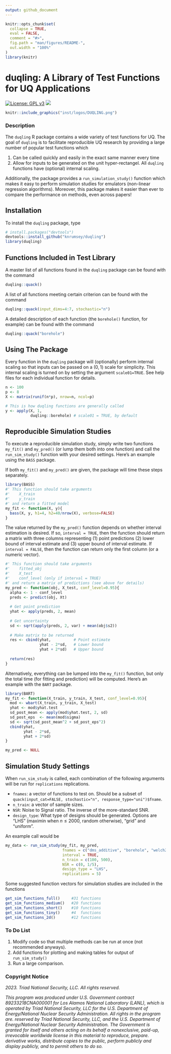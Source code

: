 ```yaml
---
output: github_document
---
```


<!-- README.md is generated from README.Rmd. Please edit that file -->

```r
knitr::opts_chunk$set(
  collapse = TRUE,
  eval = FALSE,
  comment = "#>",
  fig.path = "man/figures/README-",
  out.width = "100%"
)
library(knitr)
```

# duqling: A Library of Test Functions for UQ Applications

[![License: GPL
v3](https://img.shields.io/badge/License-GPLv3-blue.svg)](https://www.gnu.org/licenses/gpl-3.0)
[![](https://img.shields.io/badge/devel%20version-1.0.1-purple.svg)](https://github.com/knrumsey/duqling)

```r
knitr::include_graphics("inst/logos/DUQLING.png")
```


### Description 

The `duqling` R package contains a wide variety of test functions for UQ. The goal of `duqling` is to facilitate reproducible UQ research by providing a large number of popular test functions which

   1. Can be called quickly and easily in the exact same manner every time
   2. Allow for inputs to be generated on the unit hyper-rectangel. All `duqling` functions have (optional) internal scaling.
   
Additionally, the package provides a `run_simulation_study()` function which makes it easy to perform simulation studies for emulators (non-linear regression algorithms). Moreover, this package makes it easier than ever to compare the performance on methods, even across papers! 

## Installation

To install the `duqling` package, type

```R
# install.packages("devtools")
devtools::install_github("knrumsey/duqling")
library(duqling)
```

## Functions Included in Test Library

A master list of all functions found in the `duqling` package can be found with the command
```R
duqling::quack()
```

A list of all functions meeting certain criterion can be found with the command
```R
duqling::quack(input_dims=4:7, stochastic="n")
```

A detailed description of each function (the `borehole()` function, for example) can be found with the command
```R
duqling::quack("borehole")

```

## Using The Package

Every function in the `duqling` package will (optionally) perform internal scaling so that inputs can be passed on a $(0, 1)$ scale for simplicity. This internal scaling is turned on by setting the argument `scale01=TRUE`. See help files for each individual function for details. 

```R
n <- 100
p <- 8
X <- matrix(runif(n*p), nrow=n, ncol=p)

# This is how duqling functions are generally called
y <- apply(X, 1, 
           duqling::borehole) # scale01 = TRUE, by default

```

## Reproducible Simulation Studies

To execute a reproducible simulation study, simply write two functions `my_fit()` and `my_pred()` (or lump them both into one function) and call the `run_sim_study()` function with your desired settings. Here's an example using the `BASS` package. 

If both `my_fit()` and `my_pred()` are given, the package will time these steps separately. 
```R
library(BASS)
#' This function should take arguments
#'    X_train
#'    y_train 
#' and return a fitted model
my_fit <- function(X, y){
  bass(X, y, h1=4, h2=40/nrow(X), verbose=FALSE)
}
```

The value returned by the `my_pred()` function depends on whether interval estimation is desired. If so, `interval = TRUE`, then the function should return a matrix with three columns representing (1) point predictions (2) lower bound of interval estimate and (3) upper bound of interval estimate. If `interval = FALSE`, then the function can return only the first column (or a numeric vector). 

```R
#' This function should take arguments
#'    fitted_obj
#'    X_test
#'    conf_level (only if interval = TRUE) 
#' and return a matrix of predictions (see above for details)
my_pred <- function(obj, X_test, conf_level=0.95){
  alpha <- 1 - conf_level
  preds <- predict(obj, Xt)
  
  # Get point prediction
  yhat <- apply(preds, 2, mean)
  
  # Get uncertainty
  sd <- sqrt(apply(preds, 2, var) + mean(obj$s2)) 
  
  # Make matrix to be returned
  res <- cbind(yhat,          # Point estimate
               yhat - 2*sd,   # Lower bound
               yhat + 2*sd)   # Upper bound
  
  return(res)
}
```

Alternatively, everything can be lumped into the `my_fit()` function, but only the total time (for fitting and prediction) will be computed. Here's an example with the `BART` package. 

```R
library(BART)
my_fit <- function(X_train, y_train, X_test, conf_level=0.95){
  mod <- wbart(X_train, y_train, X_test)
  yhat <- mod$yhat.test
  sd_post_mean <- apply(mod$yhat.test, 2, sd)
  sd_post_eps  <- mean(mod$sigma)
  sd <- sqrt(sd_post_mean^2 + sd_post_eps^2)
  cbind(yhat,
        yhat - 2*sd,
        yhat + 2*sd)
}

my_pred <- NULL
```

## Simulation Study Settings
When `run_sim_study` is called, each combination of the following arguments will be run for `replications` replications.

   - `fnames`: a vector of functions to test on. Should be a subset of `quack(input_cat=FALSE, stochastic="n", response_type="uni")$fname`.
   - `n_train`: a vector of sample sizes.
   - `NSR`: Noise to Signal ratio. The inverse of the more-standard SNR. 
   - `design_type`: What type of designs should be generated. Options are "LHS" (maximin when $n\leq 2000$, random otherwise), "grid" and "uniform". 
   
   
An example call would be
```R
my_data <- run_sim_study(my_fit, my_pred,
                         fnames = c("dms_additive", "borehole", "welch20"),
                         interval = TRUE,
                         n_train = c(100, 500),
                         NSR = c(0, 1/5),
                         design_type = "LHS",
                         replications = 5)
```

Some suggested function vectors for simulation studies are included in the functions

```R
get_sim_functions_full()     #31 functions
get_sim_functions_medium()   #20 functions
get_sim_functions_short()    #10 functions
get_sim_functions_tiny()     #4  functions
get_sim_functions_2d()       #12 functions

```


### To Do List

   1. Modify code so that multiple methods can be run at once (not recommended anyways).
   2. Add functions for plotting and making tables for output of `run_sim_study()`
   3. Run a large comparison.

### Copyright Notice

*2023. Triad National Security, LLC. All rights reserved.*

*This program was produced under U.S. Government contract 89233218CNA000001 for Los Alamos National Laboratory (LANL), which is operated by Triad National Security, LLC for the U.S. Department of Energy/National Nuclear Security Administration. All rights in the program are. reserved by Triad National Security, LLC, and the U.S. Department of Energy/National Nuclear Security Administration. The Government is granted for itself and others acting on its behalf a nonexclusive, paid-up, irrevocable worldwide license in this material to reproduce, prepare. derivative works, distribute copies to the public, perform publicly and display publicly, and to permit others to do so.*




